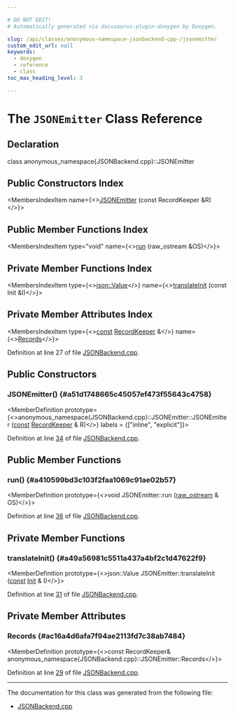 ```yaml
---

# DO NOT EDIT!
# Automatically generated via docusaurus-plugin-doxygen by Doxygen.

slug: /api/classes/anonymous-namespace-jsonbackend-cpp-/jsonemitter
custom_edit_url: null
keywords:
  - doxygen
  - reference
  - class
toc_max_heading_level: 3

---
```





# The `JSONEmitter` Class Reference

<DoxygenPage pluginConfig={pluginConfig}>



## Declaration

<CodeBlock>class anonymous_namespace{JSONBackend.cpp}::JSONEmitter</CodeBlock>

## Public Constructors Index

<MembersIndex>

<MembersIndexItem
  name={<><a href="#a51d1748665c45057ef473f55643c4758">JSONEmitter</a> (const RecordKeeper &amp;R)</>}>
</MembersIndexItem>

</MembersIndex>

## Public Member Functions Index

<MembersIndex>

<MembersIndexItem
  type="void"
  name={<><a href="#a410599bd3c103f2faa1069c91ae02b57">run</a> (raw&#95;ostream &amp;OS)</>}>
</MembersIndexItem>

</MembersIndex>

## Private Member Functions Index

<MembersIndex>

<MembersIndexItem
  type={<><a href="/docs/api/classes/llvm/json/value">json::Value</a></>}
  name={<><a href="#a49a56981c5511a437a4bf2c1d47622f9">translateInit</a> (const Init &amp;I)</>}>
</MembersIndexItem>

</MembersIndex>

## Private Member Attributes Index

<MembersIndex>

<MembersIndexItem
  type={<><a href="/docs/api/files/lib/lib/target/lib/target/aarch64/aarch64promoteconstant-cpp/#a90f8350fecae261c25be85d38b451bff">const</a> <a href="/docs/api/classes/llvm/recordkeeper">RecordKeeper</a> &amp;</>}
  name={<><a href="#ac16a4d6afa7f94ae2113fd7c38ab7484">Records</a></>}>
</MembersIndexItem>

</MembersIndex>


Definition at line 27 of file <a href="/docs/api/files/lib/lib/tablegen/jsonbackend-cpp">JSONBackend.cpp</a>.

<SectionDefinition>

## Public Constructors

### JSONEmitter() {#a51d1748665c45057ef473f55643c4758}

<MemberDefinition
  prototype={<>anonymous&#95;namespace&#123;JSONBackend.cpp&#125;::JSONEmitter::JSONEmitter (<a href="/docs/api/files/lib/lib/target/lib/target/aarch64/aarch64promoteconstant-cpp/#a90f8350fecae261c25be85d38b451bff">const</a> <a href="/docs/api/classes/llvm/recordkeeper">RecordKeeper</a> &amp; R)</>}
  labels = {["inline", "explicit"]}>

Definition at line <a href="/docs/api/files/lib/lib/tablegen/jsonbackend-cpp/#l00034">34</a> of file <a href="/docs/api/files/lib/lib/tablegen/jsonbackend-cpp">JSONBackend.cpp</a>.
</MemberDefinition>

</SectionDefinition>

<SectionDefinition>

## Public Member Functions

### run() {#a410599bd3c103f2faa1069c91ae02b57}

<MemberDefinition
  prototype={<>void JSONEmitter::run (<a href="/docs/api/classes/llvm/raw-ostream">raw&#95;ostream</a> &amp; OS)</>}>

Definition at line <a href="/docs/api/files/lib/lib/tablegen/jsonbackend-cpp/#l00036">36</a> of file <a href="/docs/api/files/lib/lib/tablegen/jsonbackend-cpp">JSONBackend.cpp</a>.
</MemberDefinition>

</SectionDefinition>

<SectionDefinition>

## Private Member Functions

### translateInit() {#a49a56981c5511a437a4bf2c1d47622f9}

<MemberDefinition
  prototype={<>json::Value JSONEmitter::translateInit (<a href="/docs/api/files/lib/lib/target/lib/target/aarch64/aarch64promoteconstant-cpp/#a90f8350fecae261c25be85d38b451bff">const</a> <a href="/docs/api/classes/llvm/init">Init</a> &amp; I)</>}>

Definition at line <a href="/docs/api/files/lib/lib/tablegen/jsonbackend-cpp/#l00031">31</a> of file <a href="/docs/api/files/lib/lib/tablegen/jsonbackend-cpp">JSONBackend.cpp</a>.
</MemberDefinition>

</SectionDefinition>

<SectionDefinition>

## Private Member Attributes

### Records {#ac16a4d6afa7f94ae2113fd7c38ab7484}

<MemberDefinition
  prototype={<>const RecordKeeper&amp; anonymous&#95;namespace&#123;JSONBackend.cpp&#125;::JSONEmitter::Records</>}>

Definition at line <a href="/docs/api/files/lib/lib/tablegen/jsonbackend-cpp/#l00029">29</a> of file <a href="/docs/api/files/lib/lib/tablegen/jsonbackend-cpp">JSONBackend.cpp</a>.
</MemberDefinition>

</SectionDefinition>

<hr/>

The documentation for this class was generated from the following file:

<ul>
<li><a href="/docs/api/files/lib/lib/tablegen/jsonbackend-cpp">JSONBackend.cpp</a></li>
</ul>

</DoxygenPage>
